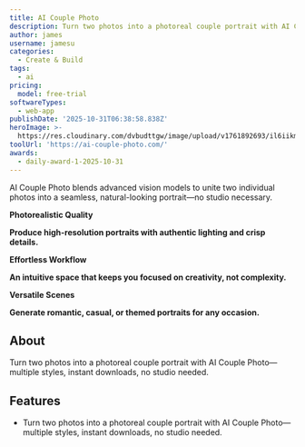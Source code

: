 ```yaml
---
title: AI Couple Photo
description: Turn two photos into a photoreal couple portrait with AI Couple Photo—
author: james
username: jamesu
categories:
  - Create & Build
tags:
  - ai
pricing:
  model: free-trial
softwareTypes:
  - web-app
publishDate: '2025-10-31T06:38:58.838Z'
heroImage: >-
  https://res.cloudinary.com/dvbudttgw/image/upload/v1761892693/il6iikm4ryjrcsimhkno.png
toolUrl: 'https://ai-couple-photo.com/'
awards:
  - daily-award-1-2025-10-31
---
```

AI Couple Photo blends advanced vision models to unite two individual photos into a seamless, natural-looking portrait—no studio necessary.

**Photorealistic Quality**

**Produce high-resolution portraits with authentic lighting and crisp details.**

**Effortless Workflow**

**An intuitive space that keeps you focused on creativity, not complexity.**

**Versatile Scenes**

**Generate romantic, casual, or themed portraits for any occasion.**

## About

Turn two photos into a photoreal couple portrait with AI Couple Photo—multiple styles, instant downloads, no studio needed.

## Features

* Turn two photos into a photoreal couple portrait with AI Couple Photo—multiple styles, instant downloads, no studio needed.
